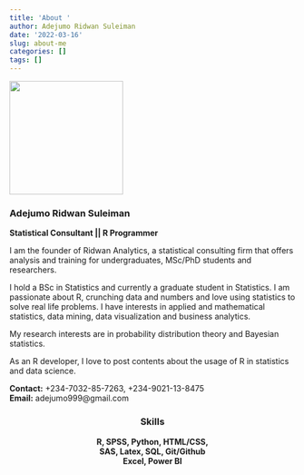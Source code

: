 ```yaml
---
title: 'About '
author: Adejumo Ridwan Suleiman
date: '2022-03-16'
slug: about-me
categories: []
tags: []
---
```


![](images/d.jpg){width=200px height=200px}  

### Adejumo Ridwan Suleiman
**Statistical Consultant || R Programmer**

I am the founder of Ridwan Analytics, a statistical consulting firm that offers analysis and training for undergraduates, MSc/PhD students and researchers.  

I hold a BSc in Statistics and currently a graduate student in Statistics. I am passionate about R, crunching data and numbers and love using statistics to solve real life problems. I have interests in applied and mathematical statistics, data mining, data visualization and business analytics.

My research interests are in probability distribution theory and Bayesian statistics.     

As an R developer, I love to post contents about the usage of R in statistics and data science.

**Contact:** +234-7032-85-7263, +234-9021-13-8475  
**Email:** adejumo999@gmail.com


<div style="text-align: center"> 
### Skills 
**R, SPSS, Python, HTML/CSS,**    
**SAS, Latex, SQL, Git/Github**    
**Excel, Power BI**  
</div>
